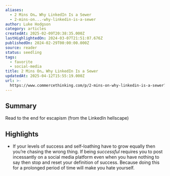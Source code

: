```yaml
---
aliases:
  - 2 Mins On… Why LinkedIn Is a Sewer
  - 2-mins-on...-why-linkedin-is-a-sewer
author: Luke Hodgson
category: articles
createdAt: 2025-02-09T20:38:35.000Z
lastHighlightedOn: 2024-03-07T21:51:07.676Z
publishedOn: 2024-02-29T00:00:00.000Z
source: reader
status: seedling
tags:
  - favorite
  - social-media
title: 2 Mins On… Why LinkedIn Is a Sewer
updatedAt: 2025-04-12T15:55:19.000Z
url: >-
  https://www.commercethinking.com/p/2-mins-on-why-linkedin-is-a-sewer?utm_source=post-email-title&publication_id=1474159&post_id=142162733&utm_campaign=email-post-title&isFreemail=true&r=31t9d7&triedRedirect=true&utm_medium=email
---
```

## Summary

Read to the end for escapism (from the LinkedIn hellscape)

## Highlights

- If your levels of success and self-loathing have to grow equally then you’re chasing the wrong thing. If being _successful_ requires you to post incessantly on a social media platform even when you have nothing to say then stop and reset your definition of success. Because doing this for a prolonged period of time will make you hate yourself.
